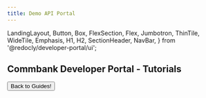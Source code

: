 ```yaml
---
title: Demo API Portal
---
```


  LandingLayout,
  Button,
  Box,
  FlexSection,
  Flex,
  Jumbotron,
  ThinTile,
  WideTile,
  Emphasis,
  H1,
  H2,
  SectionHeader,
  NavBar,
} from '@redocly/developer-portal/ui';


<Jumbotron>
  <H2>Commbank Developer Portal - Tutorials </H2>
  <Button to='/guides/home'>Back to Guides!</Button>
</Jumbotron>

